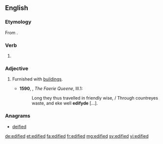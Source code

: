 ==English==
===Etymology===
From {{suffix|edify|ed|lang=en}}.

===Verb===
{{head|en}}

# {{en-past of|edify}}

===Adjective===
{{en-adj}}

# {{context|obsolete|lang=en}} Furnished with [[building]]s.
#*'''1590''', {{w|Edmund Spenser}}, ''The Faerie Queene'', III.1:
#*:Long they thus travelled in friendly wise, / Through countreyes waste, and eke well '''edifyde''' [...].

===Anagrams===
* [[deified#English|deified]]

[[de:edified]]
[[et:edified]]
[[fa:edified]]
[[fr:edified]]
[[mg:edified]]
[[sv:edified]]
[[vi:edified]]